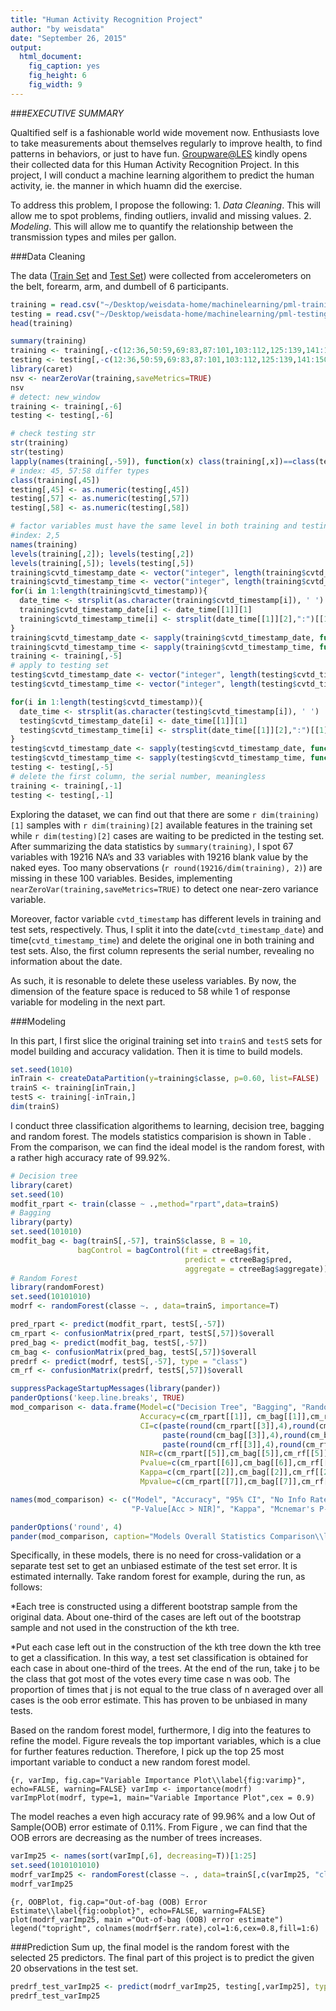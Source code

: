 ```yaml
---
title: "Human Activity Recognition Project"
author: "by weisdata"
date: "September 26, 2015"
output:
  html_document:
    fig_caption: yes
    fig_height: 6
    fig_width: 9
---
```


###*EXECUTIVE SUMMARY*

Qualtified self is a fashionable world wide movement now. Enthusiasts love to take measurements about themselves regularly to improve health, to find patterns in behaviors, or just to have fun. [Groupware@LES](http://groupware.les.inf.puc-rio.br/har) kindly opens their collected data for this Human Activity Recognition Project. In this project, I will conduct a machine learning algorithem to predict the human activity, ie. the manner in which huamn did the exercise.   

To address this problem, I propose the following:
1. *Data Cleaning*. This will allow me to spot problems, finding outliers, invalid and missing values. 
2. *Modeling*. This will allow me to quantify the relationship between the transmission types and miles per gallon. 


###Data Cleaning                 

The data ([Train Set](https://d396qusza40orc.cloudfront.net/predmachlearn/pml-training.csv) and [Test Set](https://d396qusza40orc.cloudfront.net/predmachlearn/pml-testing.csv)) were collected from accelerometers on the belt, forearm, arm, and dumbell of 6 participants. 

```r
training = read.csv("~/Desktop/weisdata-home/machinelearning/pml-training.csv")
testing = read.csv("~/Desktop/weisdata-home/machinelearning/pml-testing.csv")
head(training)
```

```r
summary(training)
training <- training[,-c(12:36,50:59,69:83,87:101,103:112,125:139,141:150)]
testing <- testing[,-c(12:36,50:59,69:83,87:101,103:112,125:139,141:150)]
library(caret)
nsv <- nearZeroVar(training,saveMetrics=TRUE)
nsv
# detect: new_window
training <- training[,-6]
testing <- testing[,-6]

# check testing str
str(training)
str(testing)
lapply(names(training[,-59]), function(x) class(training[,x])==class(testing[,x])) 
# index: 45, 57:58 differ types
class(training[,45])
testing[,45] <- as.numeric(testing[,45])
testing[,57] <- as.numeric(testing[,57])
testing[,58] <- as.numeric(testing[,58])

# factor variables must have the same level in both training and testing
#index: 2,5
names(training)
levels(training[,2]); levels(testing[,2])
levels(training[,5]); levels(testing[,5])
training$cvtd_timestamp_date <- vector("integer", length(training$cvtd_timestamp))
training$cvtd_timestamp_time <- vector("integer", length(training$cvtd_timestamp))
for(i in 1:length(training$cvtd_timestamp)){
  date_time <- strsplit(as.character(training$cvtd_timestamp[i]), ' ')
  training$cvtd_timestamp_date[i] <- date_time[[1]][1]
  training$cvtd_timestamp_time[i] <- strsplit(date_time[[1]][2],":")[[1]][1]
}
training$cvtd_timestamp_date <- sapply(training$cvtd_timestamp_date, function(x) as.factor(x))
training$cvtd_timestamp_time <- sapply(training$cvtd_timestamp_time, function(x) as.factor(x))
training <- training[,-5]
# apply to testing set
testing$cvtd_timestamp_date <- vector("integer", length(testing$cvtd_timestamp))
testing$cvtd_timestamp_time <- vector("integer", length(testing$cvtd_timestamp))

for(i in 1:length(testing$cvtd_timestamp)){
  date_time <- strsplit(as.character(testing$cvtd_timestamp[i]), ' ')
  testing$cvtd_timestamp_date[i] <- date_time[[1]][1]
  testing$cvtd_timestamp_time[i] <- strsplit(date_time[[1]][2],":")[[1]][1]
}
testing$cvtd_timestamp_date <- sapply(testing$cvtd_timestamp_date, function(x) as.factor(x))
testing$cvtd_timestamp_time <- sapply(testing$cvtd_timestamp_time, function(x) as.factor(x))
testing <- testing[,-5]
# delete the first column, the serial number, meaningless
training <- training[,-1]
testing <- testing[,-1]
```

Exploring the dataset, we can find out that there are some `r dim(training)[1]` samples with `r dim(training)[2]` available features in the training set while `r dim(testing)[2]` cases are waiting to be predicted in the testing set. After summarizing the data statistics by `summary(training)`, I spot 67 variables with 19216 NA's and 33 variables with 19216 blank value by the naked eyes. Too many observations (`r round(19216/dim(training), 2)`) are missing in these 100 variables. Besides, implementing `nearZeroVar(training,saveMetrics=TRUE)` to detect one near-zero variance variable. 

Moreover, factor variable `cvtd_timestamp` has different levels in training and test sets, respectively. Thus, I split it into the date(`cvtd_timestamp_date`) and time(`cvtd_timestamp_time`) and delete the original one in both training and test sets. Also, the first column represents the serial number, revealing no information about the date. 

As such, it is resonable to delete these useless variables. By now, the dimension of the feature space is reduced to 58 while 1 of response variable for modeling in the next part. 



###Modeling

In this part, I first slice the original training set into `trainS` and `testS` sets for model building and accuracy validation. Then it is time to build models.

```r
set.seed(1010)
inTrain <- createDataPartition(y=training$classe, p=0.60, list=FALSE)
trainS <- training[inTrain,]
testS <- training[-inTrain,]
dim(trainS)
```

I conduct three classification algorithems to learning, decision tree, bagging and random forest. The models statistics comparision is shown in  Table \ref{tab:mod_comparison}. From the comparison, we can find the ideal model is the random forest, with a rather high accuracy rate of 99.92%.

```r
# Decision tree
library(caret)
set.seed(10)
modfit_rpart <- train(classe ~ .,method="rpart",data=trainS)
# Bagging
library(party)
set.seed(101010)
modfit_bag <- bag(trainS[,-57], trainS$classe, B = 10,
               bagControl = bagControl(fit = ctreeBag$fit,
                                       predict = ctreeBag$pred,
                                       aggregate = ctreeBag$aggregate))
# Random Forest
library(randomForest)
set.seed(10101010)
modrf <- randomForest(classe ~. , data=trainS, importance=T)
```

```r
pred_rpart <- predict(modfit_rpart, testS[,-57])
cm_rpart <- confusionMatrix(pred_rpart, testS[,57])$overall
pred_bag <- predict(modfit_bag, testS[,-57])
cm_bag <- confusionMatrix(pred_bag, testS[,57])$overall
predrf <- predict(modrf, testS[,-57], type = "class")
cm_rf <- confusionMatrix(predrf, testS[,57])$overall

suppressPackageStartupMessages(library(pander))
panderOptions('keep.line.breaks', TRUE)
mod_comparison <- data.frame(Model=c("Decision Tree", "Bagging", "Random Forest"),
                             Accuracy=c(cm_rpart[[1]], cm_bag[[1]],cm_rf[[1]]),
                             CI=c(paste(round(cm_rpart[[3]],4),round(cm_rpart[[4]],4),sep=", "),
                                  paste(round(cm_bag[[3]],4),round(cm_bag[[4]],4),sep=", "),
                                  paste(round(cm_rf[[3]],4),round(cm_rf[[4]],4),sep=", ")),
                             NIR=c(cm_rpart[[5]],cm_bag[[5]],cm_rf[[5]]),
                             Pvalue=c(cm_rpart[[6]],cm_bag[[6]],cm_rf[[6]]),
                             Kappa=c(cm_rpart[[2]],cm_bag[[2]],cm_rf[[2]]),
                             Mpvalue=c(cm_rpart[[7]],cm_bag[[7]],cm_rf[[7]]))

names(mod_comparison) <- c("Model", "Accuracy", "95% CI", "No Info Rate",
                           "P-Value[Acc > NIR]", "Kappa", "Mcnemar's P-Value" )


```

```r
panderOptions('round', 4)
pander(mod_comparison, caption="Models Overall Statistics Comparison\\label{tab:mod_comparison}")
```

Specifically, in these models, there is no need for cross-validation or a separate test set to get an unbiased estimate of the test set error. It is estimated internally. Take random forest for example, during the run, as follows:

*Each tree is constructed using a different bootstrap sample from the original data. About one-third of the cases are left out of the bootstrap sample and not used in the construction of the kth tree.

*Put each case left out in the construction of the kth tree down the kth tree to get a classification. In this way, a test set classification is obtained for each case in about one-third of the trees. At the end of the run, take j to be the class that got most of the votes every time case n was oob. The proportion of times that j is not equal to the true class of n averaged over all cases is the oob error estimate. This has proven to be unbiased in many tests.

Based on the random forest model, furthermore, I dig into the features to refine the model. Figure \ref{fig:varimp} reveals the top important variables, which is a clue for further features reduction. Therefore, I pick up the top 25 most important variable to conduct a new random forest model. 

```{r, varImp, fig.cap="Variable Importance Plot\\label{fig:varimp}", echo=FALSE, warning=FALSE}
varImp <- importance(modrf)
varImpPlot(modrf, type=1, main="Variable Importance Plot",cex = 0.9)
```

The model reaches a even high accuracy rate of 99.96% and a low Out of Sample(OOB) error estimate of 0.11%. From Figure \ref{fig:oobplot}, we can find that the OOB errors are decreasing as the number of trees increases. 

```r
varImp25 <- names(sort(varImp[,6], decreasing=T))[1:25]
set.seed(1010101010)
modrf_varImp25 <- randomForest(classe ~. , data=trainS[,c(varImp25, "classe")], importance=T)
modrf_varImp25
```

```{r, OOBPlot, fig.cap="Out-of-bag (OOB) Error Estimate\\label{fig:oobplot}", echo=FALSE, warning=FALSE}
plot(modrf_varImp25, main ="Out-of-bag (OOB) error estimate")
legend("topright", colnames(modrf$err.rate),col=1:6,cex=0.8,fill=1:6)
```

###Prediction
Sum up, the final model is the random forest with the selected 25 predictors. 
The final part of this project is to predict the given 20 observations in the test set. 
```r
predrf_test_varImp25 <- predict(modrf_varImp25, testing[,varImp25], type = "class")
predrf_test_varImp25
```




